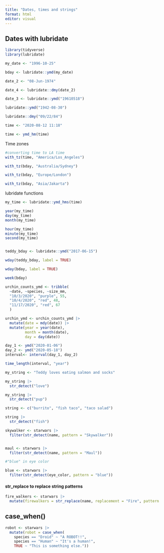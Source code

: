 ```yaml
---
title: "Dates, times and strings"
format: html
editor: visual
---
```


## Dates with lubridate

```r
library(tidyverse)
library(lubridate)

```

```r
my_date <- "1996-10-25"

bday <- lubridate::ymd(my_date)

date_2 <- "08-Jun-1974"

date_4 <- lubridate::dmy(date_2)

date_3 <- lubridate::ymd("19610518")

lubridate::ymd("1942-08-30")

lubridate::dmy("09/22/84")

time <- "2020-08-12 11:18"

time <- ymd_hm(time)

```

Time zones

```r

#converting time to LA time
with_tz(time, "America/Los_Angeles")

with_tz(bday, "Australia/Sydney")

with_tz(bday, "Europe/London")

with_tz(bday, "Asia/Jakarta")

```

lubridate functions

```r
my_time <- lubridate::ymd_hms(time)

year(my_time)
day(my_time)
month(my_time)

hour(my_time)
minute(my_time)
second(my_time)


teddy_bday <- lubridate::ymd("2017-06-15")

wday(teddy_bday, label = TRUE)

wday(bday, label = TRUE)

week(bday)
```

```r
urchin_counts_ymd <- tribble(
  ~date, ~species, ~size_mm, 
  "10/3/2020", "purple", 55,
  "10/4/2020", "red", 48,
  "11/17/2020", "red", 67
  )

urchin_ymd <- urchin_counts_ymd |> 
  mutate(date = mdy(date)) |> 
  mutate(year = year(date), 
         month = month(date), 
         day = day(date))

day_1 <- ymd("2020-01-06")
day_2 <- ymd("2020-05-18")
interval<- interval(day_1, day_2)

time_length(interval, "year")

```

```r
my_string <- "Teddy loves eating salmon and socks"

my_string |> 
  str_detect("love")

my_string |> 
  str_detect("pup")

string <- c("burrito", "fish taco", "taco salad")

string |> 
  str_detect("fish")
```

```r
skywalker <- starwars |> 
  filter(str_detect(name, pattern = "Skywalker"))


maul <- starwars |> 
  filter(str_detect(name, pattern = "Maul"))
```

```r
#"blue" in eye color

blue <- starwars |> 
  filter(str_detect(eye_color, pattern = "blue"))


```

#### str_replace to replace string patterns

```r
fire_walkers <- starwars |> 
  mutate(firewalkers = str_replace(name, replacement = "Fire", pattern ="Sky"))
```

## case_when()

```r
robot <- starwars |> 
  mutate(robot = case_when(
    species == "Droid" ~ "A ROBOT!!",
    species == "Human" ~ "It's a human!",
    TRUE ~ "This is something else."))
```
